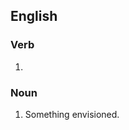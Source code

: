 ==English==

===Verb===
{{head|en|verb form}}

# {{present participle of|en|envision|nocat=1}}

===Noun===
{{en-noun}}

# Something envisioned.